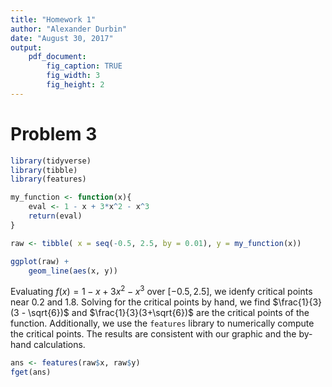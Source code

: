 ```yaml
---
title: "Homework 1"
author: "Alexander Durbin"
date: "August 30, 2017"
output: 
    pdf_document: 
        fig_caption: TRUE
        fig_width: 3
        fig_height: 2
---
```


# Problem 3

```r
library(tidyverse)
library(tibble)
library(features)
```


```r

my_function <- function(x){
    eval <- 1 - x + 3*x^2 - x^3
    return(eval) 
}

raw <- tibble( x = seq(-0.5, 2.5, by = 0.01), y = my_function(x))

ggplot(raw) +
    geom_line(aes(x, y))

```

Evaluating $f(x) = 1 - x +3x^2 - x^3$ over $[-0.5, 2.5]$, we idenfy critical points near $0.2$ and $1.8$. Solving for the critical points by hand, we find $\frac{1}{3}(3 - \sqrt{6})$ and $\frac{1}{3}(3+\sqrt{6})$ are the critical points of the function. Additionally, we use the `features` library to numerically compute the critical points. The results are consistent with our graphic and the by-hand calculations.  

```r
ans <- features(raw$x, raw$y)
fget(ans)
```